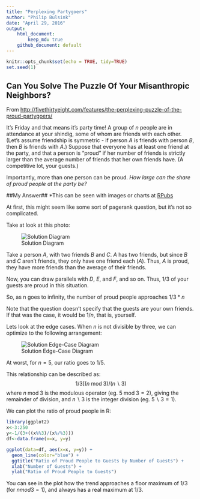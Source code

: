 ```yaml
---
title: "Perplexing Partygoers"
author: "Philip Bulsink"
date: "April 29, 2016"
output: 
    html_document:
        keep_md: true
    github_document: default
---
```


```r
knitr::opts_chunk$set(echo = TRUE, tidy=TRUE)
set.seed(1)
```

## Can You Solve The Puzzle Of Your Misanthropic Neighbors?

From [http://fivethirtyeight.com/features/the-perplexing-puzzle-of-the-proud-partygoers/](http://fivethirtyeight.com/features/the-perplexing-puzzle-of-the-proud-partygoers/)

It's Friday and that means it's party time! A group of $n$ people are in attendance at your shindig, some of whom are friends with each other. (Let's assume friendship is symmetric - if person $A$ is friends with person $B$, then $B$ is friends with $A$.) Suppose that everyone has at least one friend at the party, and that a person is "proud" if her number of friends is strictly larger than the average number of friends that her own friends have. (A competitive lot, your guests.)

Importantly, more than one person can be proud. *How large can the share of proud people at the party be?*

##My Answer##
*This can be seen with images or charts at [RPubs](http://rpubs.com/pbulsink/perplexing_partygoers)

At first, this might seem like some sort of pagerank question, but it's not so complicated. 

Take at look at this photo:

![Solution Diagram](solution.png)

Take a person $A$, with two friends $B$ and $C$. $A$ has two friends, but since $B$ and $C$ aren't friends, they only have one friend each ($A$). Thus, $A$ is proud, they have more friends than the average of their friends. 

Now, you can draw parallels with $D$, $E$, and $F$, and so on. Thus, $1/3$ of your guests are proud in this situation. 

So, as n goes to infinity, the number of proud people approaches $1/3*n$

Note that the question doesn't specify that the guests are your own friends. If that was the case, it would be $1/n$, that is, yourself.

Lets look at the edge cases. When $n$ is not divisible by three, we can optimize to the following arrangement:

![Solution Edge-Case Diagram](solution_edge.png)

At worst, for $n=5$, our ratio goes to $1/5$. 

This relationship can be described as: $$1/3[(n\;\mathrm{mod}\;3)/(n\backslash 3)$$ where $n\;\mathrm{mod}\;3$ is the modulous operator (eg. $5\;\mathrm{mod}\;3 = 2$), giving the remainder of division, and $n\backslash 3$ is the integer division (eg. $5\backslash 3 = 1$).

We can plot the ratio of proud people in R:
```r
library(ggplot2)
x<-3:250
y<-1/(3+((x%%3)/(x%/%3)))
df<-data.frame(x=x, y=y)

ggplot(data=df, aes(x=x, y=y)) +
  geom_line(color="blue") +
  ggtitle("Ratio of Proud People to Guests by Number of Guests") +
  xlab("Number of Guests") +
  ylab("Ratio of Proud People to Guests")
```

You can see in the plot how the trend approaches a floor maximum of $1/3$ (for $n mod 3 = 1$), and always has a real maximum at $1/3$.


